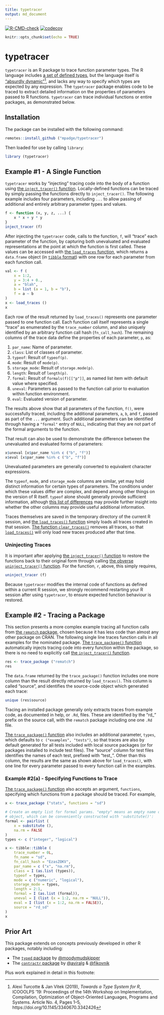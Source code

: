 ```yaml
---
title: typetracer
output: md_document
---
```


<!-- badges: start -->
[![R-CMD-check](https://github.com/mpadge/typetracer/workflows/R-CMD-check/badge.svg)](https://github.com/mpadge/typetracer/actions)
[![codecov](https://codecov.io/gh/mpadge/typetracer/branch/main/graph/badge.svg)](https://codecov.io/gh/mpadge/typetracer)
<!-- badges: end -->

```r
knitr::opts_chunk$set(echo = TRUE)
```

# typetracer

`typetracer` is an R package to trace function parameter types. The R language
includes [a set of defined
types](https://cran.r-project.org/doc/manuals/r-release/R-lang.html#Basic-types),
but the language itself is ["absurdly
dynamic"](https://dl.acm.org/doi/pdf/10.1145/3340670.3342426)[^1], and lacks
any way to specify which types are expected by any expression. The `typetracer`
package enables code to be traced to extract detailed information on the
properties of parameters passed to R functions. `typetracer` can trace
individual functions or entire packages, as demonstrated below.

[^1]: Alexi Turcotte & Jan Vitek (2019), *Towards a Type System for R*,
ICOOOLPS '19: Proceedings of the 14th Workshop on Implementation, Compilation, Optimization of Object-Oriented Languages, Programs and Systems.
Article No. 4, Pages 1–5, https://doi.org/10.1145/3340670.3342426

## Installation

The package can be installed with the following command:

```r
remotes::install_github ("mpadge/typetracer")
```

Then loaded for use by calling `library`:

```r
library (typetracer)
```


## Example #1 - A Single Function

`typetracer` works by "injecting" tracing code into the body of a function
using [the `inject_tracer()`
function](https://mpadge.github.io/typetracer/reference/inject_tracer.html).
Locally-defined functions can be traced by simply passing the functions
directly to `inject_tracer()`. The following example includes four parameters,
including `...` to allow passing of additional and entirely arbitrary parameter
types and values.

```r
f <- function (x, y, z, ...) {
    x * x + y * y
}
inject_tracer (f)
```

After injecting the `typetracer` code, calls to the function, `f`, will "trace"
each parameter of the function, by capturing both unevaluated and evaluated
representations at the point at which the function is first called. These
values can be accessed with [the `load_traces`
function](https://mpadge.github.io/typetracer/reference/load_traces.html),
which returns a `data.frame` object (in [`tibble`
format](https://tibble.tidyverse.org)) with one row for each parameter from
each function call.

```r
val <- f (
    x = 1:2,
    y = 3:4 + 0.,
    a = "blah",
    b = list (a = 1, b = "b"),
    f = a ~ b
)
x <- load_traces ()
x
```

Each row of the result returned by `load_traces()` represents one parameter
passed to one function call. Each function call itself represents a single
"trace" as enumerated by the `trace_number` column, and also uniquely
identified by an arbitrary function call hash (`fn_call_hash`). The remaining
columns of the trace data define the properties of each parameter, `p`, as:

1. `par_name`: Name of parameter.
2. `class`: List of classes of parameter.
3. `typeof`: Result of `typeof(p)`.
4. `mode`: Result of `mode(p)`.
5. `storage_mode`: Result of `storage.mode(p)`.
6. `length`: Result of `length(p)`.
7. `formal`: Result of `formals(f)[["p"]]`, as named list item with default
   value where specified.
8. `uneval`: Parameters as passed to the function call prior to evaluation
   within function environment.
9. `eval`: Evaluated version of parameter.

The results above show that all parameters of the function, `f()`, were
successfully traced, including the additional parameters, `a`, `b`, and `f`,
passed as part of the `...` argument. Such additional parameters can be
identified through having a `"formal"` entry of `NULL`, indicating that they
are not part of the formal arguments to the function.

That result can also be used to demonstrate the difference between the
unevaluated and evaluated forms of parameters:

```r
x$uneval [x$par_name %in% c ("b", "f")]
x$eval [x$par_name %in% c ("b", "f")]
```

Unevaluated parameters are generally converted to equivalent character
expressions.

The `typeof`, `mode`, and `storage_mode` columns are similar, yet may hold
distinct information for certain types of parameters. The conditions under
which these values differ are complex, and depend among other things on the
version of R itself. `typeof` alone should generally provide sufficient
information, although [this list of
differences](https://stackoverflow.com/a/37469255) may provide further insight
into whether the other columns may provide useful additional information.

Traces themselves are saved in the temporary directory of the current R
session, and [the `load_traces()`
function](https://mpadge.github.io/typetracer/reference/load_traces.html)
simply loads all traces created in that session. [The function
`clear_traces()`](https://mpadge.github.io/typetracer/reference/clear_traces.html)
removes all traces, so that
[`load_traces()`](https://mpadge.github.io/typetracer/reference/load_traces.html)
will only load new traces produced after that time.

### Uninjecting Traces

It is important after applying [the `inject_tracer()`
function](https://mpadge.github.io/typetracer/reference/inject_tracer.html) to
restore the functions back to their original form through calling [the obverse
`uninject_tracer()`
function](https://mpadge.github.io/typetracer/reference/uninject_tracer.html).
For the function, `r`, above, this simply requires,

```r
uninject_tracer (f)
```

Because `typetracer` modifies the internal code of functions as defined within
a current R session, we strongly recommend restarting your R session after
using `typetracer`, to ensure expected function behaviour is restored.


## Example #2 - Tracing a Package

This section presents a more complex example tracing all function calls from
[the `rematch` package](https://github.com/MangoTheCat/rematch), chosen because
it has less code than almost any other package on CRAN. The following single
line traces function calls in all examples for the nominated package. [The
`trace_package()`
function](https://mpadge.github.io/typetracer/reference/trace_package.html)
automatically injects tracing code into every
function within the package, so there is no need to explicitly call [the
`inject_tracer()`
function](https://mpadge.github.io/typetracer/reference/inject_tracer).

```r
res <- trace_package ("rematch")
res
```

The `data.frame` returned by the `trace_package()` function includes one
more column than the result directly returned by `load_traces()`. This column
is called "source", and identifies the source-code object which
generated each trace:

```r
unique (res$source)
```

Tracing an installed package generally only extracts traces from example code,
as documented in help, or `.Rd`, files. These are identified by the "rd_"
prefix on the source call, with the `rematch` package including one one `.Rd`
file.

[The `trace_package()`
function](https://mpadge.github.io/typetracer/reference/trace_package.html)
also includes an additional parameter, `types`, which defaults to `c
("examples", "tests")`, so that traces are also by default generated for all
tests included with local source packages (or for packages installed to include
test files). The "source" column for test files identifies the names of each
test, prefixed with "test_". Other than this column, the results are the same
as shown above for `load_traces()`, with one line for every parameter passed to
every function call in the examples.

### Example #2(a) - Specifying Functions to Trace

[The `trace_package()`
function](https://mpadge.github.io/typetracer/reference/trace_package.html)
also accepts an argument, `functions`, specifying which functions from a
package should be traced. For example,

```r
x <- trace_package ("stats", functions = "sd")
```
```r
# Create an empty list for formal params. "empty" means an empty name or symbol
# object, which can be conveniently constructed with 'substitute()':
formal <- pairlist (
    x = substitute (),
    na.rm = FALSE
)
types <- c ("integer", "logical")

x <- tibble::tibble (
    trace_number = 0L,
    fn_name = "sd",
    fn_call_hash = "EzasZOKV",
    par_name = c ("x", "na.rm"),
    class = I (as.list (types)),
    typeof = types,
    mode = c ("numeric", "logical"),
    storage_mode = types,
    length = 2:1,
    formal = I (as.list (formal)),
    uneval = I (list (x = 1:2, na.rm = "NULL")),
    eval = I (list (x = 1:2, na.rm = FALSE)),
    source = "rd_sd"
)
x
```

## Prior Art

This package extends on concepts previously developed in other R packages,
notably including:

- The [`typed` package](https://github.com/moodymudskipper/typed) by
  [@moodymudskipper](https://github.com/moodymudskipper)
- The [`contractr` package](https://github.com/PRL-PRG/contractr) by
  [@aviralg](https://github.com/aviralg) &
  [@fikovnik](https://github.com/fikovnik)

Plus work explained in detail in this footnote:<br>
